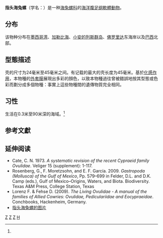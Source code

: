 {{Speciesbox
 | image = Cyphoma signatum (Fingerprint cowry).jpg
 | taxon = Cyphoma gibbosum
 | authority = [[Linnaeus|Linnaeus]], 1758
 | synonyms_ref = {{r|WoRMS_432297}}
 | synonyms =
* ''Cyphoma finkli'' <small>Petuch, 1979</small>
* ''Cyphoma signatum'' <small>Pilsbry & McGinty, 1939</small>
** ''Cyphoma signata'' <small>Pilsbry & McGinty, 1939</small>（詞性錯誤）
}}
'''指头海兔螺'''（学名：''{{lang|la|Cyphoma gibbosum}}''）是一种[[海兔螺科|海兔螺科]]的[[海洋生物|海洋]][[腹足纲|腹足纲]][[軟體動物|軟體動物]]{{r|WoRMS_432297}}。

== 分布 ==
该物种分布在[[墨西哥湾|墨西哥湾]]、[[加勒比海|加勒比海]]、[[小安的列斯群岛|小安的列斯群岛]]、[[佛罗里达|佛罗里达]]东海岸以及[[巴西|巴西]]北部。

==型態描述==
壳的尺寸为24毫米至45毫米之间。有记载的最大的壳长度为45毫米{{r|Welch 2010}}。基於[[化感作用|化感作用]]，本物種的[[外套膜|外套膜]]展現出多彩的顏色，以致本物種過往曾被錯誤地按其型態或色彩而劃分成多個物種：事實上這些物種間的遺傳物質完全相同{{r|WoRMS_432297|Reijnen et al 2017}}。

== 习性 ==
生活在0.3米至90米深的海域。<ref name="Welch 2010"/>

==参考文獻==
{{reflist|refs=
<ref name="Reijnen et al 2017">{{cite journal
 |last1=Reijnen |first1=B.T.
 |last2=van der Meij |first2=S.E.T. |year=2017
 |title=Coat of many colours? DNA reveals polymorphism of mantle patterns and colouration in Caribbean Cyphoma Röding, 1798 (Gastropoda, Ovulidae)
 |journal=''[[PeerJ|PeerJ]]''
 |volume=5 |issue=e3018 |doi=10.7717/peerj.3018 |language=en }}</ref>
<ref name="Welch 2010">Welch J. J. (2010). "The “Island Rule” and Deep-Sea Gastropods: Re-Examining the Evidence". ''[[PLoS_ONE|PLoS ONE]]'' '''5'''(1): e8776. [[doi:10.1371/journal.pone.0008776|doi:10.1371/journal.pone.0008776]].</ref>
<ref name="WoRMS_432297">{{WoRMS |id=432297 |title=''Cyphoma gibbosum'' (Linnaeus, 1758) |access-date=2018-05-31 }}</ref>
}}

==延伸阅读==
* Cate, C. N. 1973. ''A systematic revision of the recent Cypraeid family Ovulidae''. Veliger 15 (supplement): 1-117.
* Rosenberg, G., F. Moretzsohn, and E. F. García. 2009. ''Gastropoda (Mollusca) of the Gulf of Mexico'', Pp. 579–699 in Felder, D.L. and D.K. Camp (eds.), Gulf of Mexico–Origins, Waters, and Biota. Biodiversity. Texas A&M Press, College Station, Texas
* Lorenz F. & Fehse D. (2009). ''The Living Ovulidae - A manual of the families of Allied Cowries: Ovulidae, Pediculariidae and Eocypraeidae''. Conchbooks, Hackenheim, Germany. 
* [https://www.diverosa.com/Bonaire/BON-004%20Flamingo%20tongue,%20Cyphoma%20gibbosum%201.jpg 指头海兔螺的图片] {{Wayback|url=https://www.diverosa.com/Bonaire/BON-004%20Flamingo%20tongue,%20Cyphoma%20gibbosum%201.jpg |date=20200725143205 }}

{{Commons category|Cyphoma signatum}}
{{Taxonbar}}
[[Category:海兔螺科|Z]]
[[Category:卡尔·林奈命名的生物分类|Z]]
[[Category:1758年描述的软体动物|Z]]
[[Category:大西洋软体动物|H]]